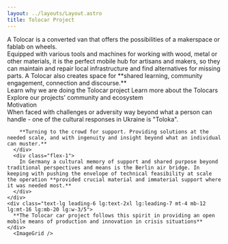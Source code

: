 ```yaml
---
layout: ../layouts/Layout.astro
title: Tolocar Project
---
```



<HeaderLogo className="mt-8 sm:mt-16" />
<HeroImage className="mt-8 sm:mt-16" />
<SideBySide className="mt-8 sm:mt-20">
  <HeadlineUnderlined className="flex-[2]">A Tolocar is a converted van that offers the possibilities of a makerspace or fablab on wheels.</HeadlineUnderlined>
  <div className="flex-[3] text-lg leading-6 prose">
    Equipped with various tools and machines for working with wood, metal or
    other materials, it is the perfect mobile hub for artisans and makers, so
    they can maintain and repair local infrastructure and find alternatives for
    missing parts. A Tolocar also creates space for **shared learning, community
    engagement, connection and discourse.**
  </div>
</SideBySide>
<div class="relative w-full flex">
  <div class="container-width flex flex-col lg:flex-row lg:justify-between gap-8 mt-16 mb-24 lg:mt-24 mx-auto">
    <Card title="Our motivation" bg={1} target="https://www.google.de">Learn why we are doing the Tolocar project</Card>
    <Card title="What is a Tolocar?" bg={2} target="https://www.google.de">Learn more about the Tolocars</Card>
    <Card title="Community Ecosystem" bg={3} target="https://www.google.de">Explore our projects’ community and ecosystem</Card>
  </div>
  <div class="absolute -z-10 bottom-0 w-full h-3/4 lg:h-72 bg-tolo-dark-grey bg-illustration-wide bg-no-repeat bg-cover fill-white"></div>
</div>

<div class="bg-illustration-1-dark bg-no-repeat bg-left-bottom w-full bg-tolo-light-grey">
  <HeadlineUnderlined large variant={1} className="container-width mt-8 sm:mt-16">Motivation</HeadlineUnderlined>
<div class="container-width flex lg:justify-end mt-8 sm:mt-16 mb-16">
  <div class="flex flex-col lg:w-10/12 ">
    <div class="flex flex-col lg:flex-row prose text-lg leading-6 gap-8">
      <div class="flex-1">
        When faced with challenges or adversity way beyond what a person can handle - one of the cultural responses in Ukraine is "Toloka".​

        **Turning to the crowd for support. Providing solutions at the needed scale, and with ingenuity and insight beyond what an individual can muster.**
      </div>
      <div class="flex-1">
        In Germany a cultural memory of support and shared purpose beyond traditional perspectives and means is the Berlin air bridge. In keeping with pushing the envelope of technical feasibility at scale the operation **provided crucial material and immaterial support where it was needed most.**
      </div>
    </div>
    <div class="text-lg leading-6 lg:text-2xl lg:leading-7 mt-4 mb-12 lg:mt-16 lg:mb-20 lg:w-3/5">
      **The Tolocar car project follows this spirit in providing an open mobile means of production and innovation in crisis situations**
    </div>
      <ImageGrid />
  </div>

</div>
</div>
<Footer />
